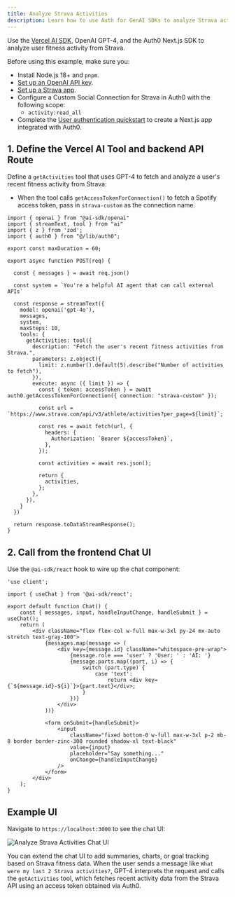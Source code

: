 ```yaml
---
title: Analyze Strava Activities
description: Learn how to use Auth for GenAI SDKs to analyze Strava activities.
---
```


Use the [Vercel AI SDK](https://sdk.vercel./introduction), OpenAI GPT-4, and the Auth0 Next.js SDK to analyze user fitness activity from Strava.

<Card title="Prerequisites">
Before using this example, make sure you:

- Install Node.js 18+ and `pnpm`.
- [Set up an OpenAI API key](https://platform.openai.com/docs/quickstart?api-mode=chat).
- [Set up a Strava app](https://developers.strava.com/).
- Configure a Custom Social Connection for Strava in Auth0 with the following scope:
	- `activity:read_all`
- Complete the [User authentication quickstart](/ai/docs/get-started/user-authentication) to create a Next.js app integrated with Auth0.
</Card>

## 1. Define the Vercel AI Tool and backend API Route

Define a `getActivities` tool that uses GPT-4 to fetch and analyze a user's recent fitness activity from Strava:
- When the tool calls `getAccessTokenForConnection()` to fetch a Spotify access token, pass in `strava-custom` as the connection name.

```tsx wrap
import { openai } from "@ai-sdk/openai"
import { streamText, tool } from "ai"
import { z } from 'zod';
import { auth0 } from "@/lib/auth0";

export const maxDuration = 60;

export async function POST(req) {

  const { messages } = await req.json()

  const system = `You're a helpful AI agent that can call external APIs`

  const response = streamText({
    model: openai('gpt-4o'),
    messages,
    system,
    maxSteps: 10,
    tools: {
      getActivities: tool({
        description: "Fetch the user's recent fitness activities from Strava.",
        parameters: z.object({
          limit: z.number().default(5).describe("Number of activities to fetch"),
        }),
        execute: async ({ limit }) => {
          const { token: accessToken } = await auth0.getAccessTokenForConnection({ connection: "strava-custom" });

          const url = `https://www.strava.com/api/v3/athlete/activities?per_page=${limit}`;

          const res = await fetch(url, {
            headers: {
              Authorization: `Bearer ${accessToken}`,
            },
          });

          const activities = await res.json();

          return {
            activities,
          };
        },
      }),
    }
  })

  return response.toDataStreamResponse();
}
```

## 2. Call from the frontend Chat UI

Use the `@ai-sdk/react` hook to wire up the chat component:

```tsx wrap
'use client';

import { useChat } from '@ai-sdk/react';

export default function Chat() {
    const { messages, input, handleInputChange, handleSubmit } = useChat();
    return (
        <div className="flex flex-col w-full max-w-3xl py-24 mx-auto stretch text-gray-100">
            {messages.map(message => (
                <div key={message.id} className="whitespace-pre-wrap">
                    {message.role === 'user' ? 'User: ' : 'AI: '}
                    {message.parts.map((part, i) => {
                        switch (part.type) {
                            case 'text':
                                return <div key={`${message.id}-${i}`}>{part.text}</div>;
                        }
                    })}
                </div>
            ))}

            <form onSubmit={handleSubmit}>
                <input
                    className="fixed bottom-0 w-full max-w-3xl p-2 mb-8 border border-zinc-300 rounded shadow-xl text-black"
                    value={input}
                    placeholder="Say something..."
                    onChange={handleInputChange}
                />
            </form>
        </div>
    );
}
```

## Example UI

Navigate to `https://localhost:3000` to see the chat UI:

![Analyze Strava Activities Chat UI](/img/analyze_strava_activities_chat_ui.png)

You can extend the chat UI to add summaries, charts, or goal tracking based on Strava fitness data. When the user sends a message like `What were my last 2 Strava activities?`, GPT-4 interprets the request and calls the `getActivities` tool, which fetches recent activity data from the Strava API using an access token obtained via Auth0.
